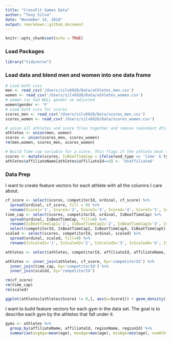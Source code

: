 ```yaml
---
title: "CrossFit Games Data"
author: "Tony Silva"
date: "November 14, 2018"
output: rmarkdown::github_document
---
```


```r
knitr::opts_chunk$set(echo = TRUE)
```

### Load Packages

```r
library("tidyverse")
```

### Load data and blend men and women into one data frame 

```r
# Load both csvs
men <- read_csv('/Users/silv6928/Data/athletes_men.csv')
women <- read_csv('/Users/silv6928/Data/athletes_women.csv')
# women csv had NULL gender so adjusted
women$gender <- 'F'
# Load both csvs for scores
scores_men <- read_csv('/Users/silv6928/Data/scores_men.csv')
scores_women <- read_csv('/Users/silv6928/Data/scores_women.csv')

# union all athletes and score files together and remove redundant dfs.
athletes <- union(men, women)
scores <- union(scores_men, scores_women)
rm(men,women, scores_men, scores_women)

# Build Time cap variable for a score. This flags if the athlete beat the time cap.
scores <- mutate(scores, IsBeatTimeCap = ifelse(wod_type == 'time' & type == 'reps', 0, ifelse(wod_type == 'time' & type == 'time', 1, NA)))
athletes$affiliateName[athletes$affiliateId==0] <- 'Unaffiliated'
```

### Data Prep

I want to create feature vectors for each athlete with all the columns I care about.

```r
cf_score <- select(scores, competitorId, ordinal, cf_score) %>% 
  spread(ordinal, cf_score, fill = 0) %>% 
  rename(Score1='1', Score2='2', Score3='3', Score4='4', Score5='5', Score6='6')
time_cap <- select(scores, competitorId, ordinal, IsBeatTimeCap) %>% 
  spread(ordinal, IsBeatTimeCap, fill=0) %>%
  rename(IsBeatTimeCap1='1', IsBeatTimeCap2='2', IsBeatTimeCap3='3', IsBeatTimeCap4='4', IsBeatTimeCap5='5', IsBeatTimeCap6='6') %>%
  select(competitorId, IsBeatTimeCap2, IsBeatTimeCap4, IsBeatTimeCap5)
scaled <- select(scores, competitorId, ordinal, scaled) %>% 
  spread(ordinal, scaled, fill=0) %>%
  rename(IsScaled1='1', IsScaled2='2', IsScaled3='3', IsScaled4='4', IsScaled5='5', IsScaled6='6')

athletes <- select(athletes, competitorId, affiliateId, affiliateName, age, gender, divisionId, height, weight, regionId, regionName, profession)

athletes <- inner_join(athletes, cf_score, by='competitorId') %>%
  inner_join(time_cap, by='competitorId') %>%
  inner_join(scaled, by='competitorId')
```


```r
rm(cf_score)
rm(time_cap)
rm(scaled)
```


```r
ggplot(athletes[athletes$Score1 != 0,], aes(x=Score1)) + geom_density() + facet_grid(. ~ gender)
```





I want to build feature vectors for each gym in the data set. The goal is to describe each gym by the athletes that fall under it.

```r
gyms <- athletes %>%
  group_by(affiliateName, affiliateId, regionName, regionId) %>%
  summarise(avgAge=mean(age), maxAge=max(age), minAge=min(age), numAthletes=n())
```


